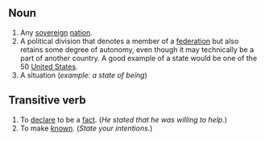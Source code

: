 ==Noun==

#Any [[sovereign]] [[nation]].
#A political division that denotes a member of a [[federation]] but also retains some degree of autonomy, even though it may technically be a part of another country.  A good example of a state would be one of the 50 [[United States]].
#A situation (''example: a state of being'')


==Transitive verb==

#To [[declare]] to be a [[fact]].  (''He stated that he was willing to help.'')
#To make [[known]].  (''State your intentions.'')